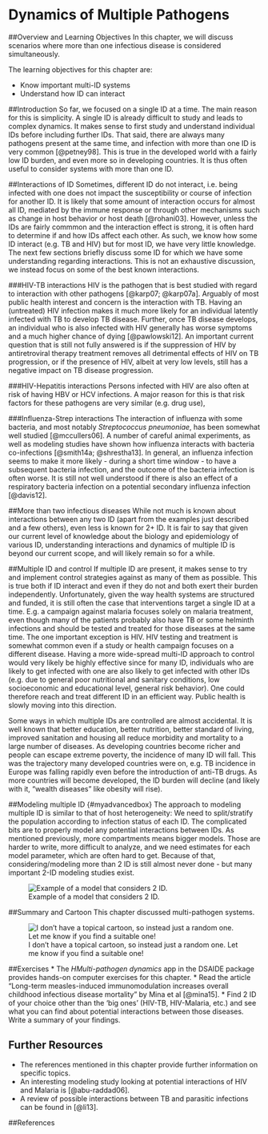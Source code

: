 # Dynamics of Multiple Pathogens

##Overview and Learning Objectives
In this chapter, we will discuss scenarios where more than one infectious disease is considered simultaneously.

The learning objectives for this chapter are:

* Know important multi-ID systems
* Understand how ID can interact


##Introduction
So far, we focused on a single ID at a time. The main reason for this is simplicity. A single ID is already difficult to study and leads to complex dynamics. It makes sense to first study and understand individual IDs before including further IDs. That said, there are always many pathogens present at the same time, and infection with more than one ID is very common [@petney98]. This is true in the developed world with a fairly low ID burden, and even more so in developing countries. It is thus often useful to consider systems with more than one ID.


##Interactions of ID
Sometimes, different ID do not interact, i.e. being infected with one does not impact the susceptibility or course of infection for another ID. It is likely that some amount of interaction occurs for almost all ID, mediated by the immune response or through other mechanisms such as change in host behavior or host death [@rohani03]. However, unless the IDs are fairly commmon and the interaction effect is strong, it is often hard to determine if and how IDs affect each other. As such, we know how some ID interact (e.g. TB and HIV) but for most ID, we have very little knowledge. The next few sections briefly discuss some ID for which we have some understanding regarding interactions. This is not an exhaustive discussion, we instead focus on some of the best known interactions.


###HIV-TB interactions
HIV is the pathogen that is best studied with regard to interaction with other pathogens [@karp07; @karp07a]. Arguably of most public health interest and concern is the interaction with TB. Having an (untreated) HIV infection makes it much more likely for an individual latently infected with TB to develop TB disease. Further, once TB disease develops, an individual who is also infected with HIV generally has worse symptoms and a much higher chance of dying [@pawlowski12]. An important current question that is still not fully answered is if the suppression of HIV by antiretroviral therapy treatment removes all detrimental effects of HIV on TB progression, or if the presence of HIV, albeit at very low levels, still has a negative impact on TB disease progression.

###HIV-Hepatitis interactions
Persons infected with HIV are also often at risk of having HBV or HCV infections. A major reason for this is that risk factors for these pathogens are very similar (e.g. drug use), 


###Influenza-Strep interactions
The interaction of influenza with some bacteria, and most notably _Streptococcus pneumoniae_, has been somewhat well studied [@mccullers06]. A number of careful animal experiments, as well as modeling studies have shown how influenza interacts with bacteria co-infections [@smith14a; @shrestha13]. In general, an influenza infection seems to make it more likely - during a short time window - to have a subsequent bacteria infection, and the outcome of the bacteria infection is often worse. It is still not well understood if there is also an effect of a respiratory bacteria infection on a potential secondary influenza infection [@davis12].


##More than two infectious diseases
While not much is known about interactions between any two ID (apart from the examples just described and a few others), even less is known for 2+ ID. It is fair to say that given our current level of knowledge about the biology and epidemiology of various ID, understanding interactions and dynamics of multiple ID is beyond our current scope, and will likely remain so for a while.


##Multiple ID and control
If multiple ID are present, it makes sense to try and implement control strategies against as many of them as possible. This is true both if ID interact and even if they do not and both exert their burden independently. Unfortunately, given the way health systems are structured and funded, it is still often the case that interventions target a single ID at a time. E.g. a campaign against malaria focuses solely on malaria treatment, even though many of the patients probably also have TB or some helminth infections and should be tested and treated for those diseases at the same time. The one important exception is HIV. HIV testing and treatment is somewhat common even if a study or health campaign focuses on a different disease. Having a more wide-spread multi-ID approach to control would very likely be highly effective since for many ID, individuals who are likely to get infected with one are also likely to get infected with other IDs (e.g. due to general poor nutritional and sanitary conditions, low socioeconomic and educational level, general risk behavior). One could therefore reach and treat different ID in an efficient way. Public health is slowly moving into this direction.

Some ways in which multiple IDs are controlled are almost accidental. It is well known that better education, better nutrition, better standard of living, improved sanitation and housing all reduce morbidity and mortality to a large number of diseases. As developing countries become richer and people can escape extreme poverty, the incidence of many ID will fall. This was the trajectory many developed countries were on, e.g. TB incidence in Europe was falling rapidly even before the introduction of anti-TB drugs. As more countries will become developed, the ID burden will decline (and likely with it, "wealth diseases" like obesity will rise).


##Modeling multiple ID {#myadvancedbox}
The approach to modeling multiple ID is similar to that of host heterogeneity: We need to split/stratify the population according to infection status of each ID. The complicated bits are to properly model any potential interactions between IDs.
As mentioned previously, more compartments means bigger models. Those are harder to write, more difficult to analyze, and we need estimates for each model parameter, which are often hard to get. Because of that, considering/modeling more than 2 ID is still almost never done - but many important 2-ID modeling studies exist.

![Example of a model that considers 2 ID.](./images/multipathogenmodel.png)






##Summary and Cartoon
This chapter discussed multi-pathogen systems. 


![I don't have a topical cartoon, so instead just a random one. Let me know if you find a suitable one!](./images/xkcd-sick_day.png)

##Exercises
* The _HMulti-pathogen dynamics_ app in the DSAIDE package provides hands-on computer exercises for this chapter.
* Read the article "Long-term measles-induced immunomodulation increases overall childhood infectious disease mortality" by Mina et al [@mina15].
* Find 2 ID of your choice other than the 'big ones' (HIV-TB, HIV-Malaria, etc.) and see what you can find about potential interactions between those diseases. Write a summary of your findings.


## Further Resources
* The references mentioned in this chapter provide further information on specific topics.
* An interesting modeling study looking at potential interactions of HIV and Malaria is [@abu-raddad06].
* A review of possible interactions between TB and parasitic infections can be found in [@li13].


##References